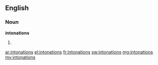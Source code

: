 ==English==

===Noun===
'''intonations'''

# {{plural of|intonation}}

[[ar:intonations]]
[[el:intonations]]
[[fr:intonations]]
[[sw:intonations]]
[[mg:intonations]]
[[my:intonations]]